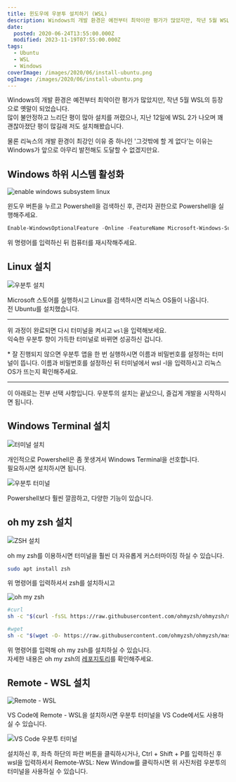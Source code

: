 ```yaml
---
title: 윈도우에 우분투 설치하기 (WSL)
description: Windows의 개발 환경은 예전부터 최악이란 평가가 많았지만, 작년 5월 WSL의 등장으로 옛말이 되었습니다.많이 불안정하고 느리단 평이 많아 설치를 꺼렸으나, 지난 12일에 WSL 2가 나오며 꽤 괜찮아졌단 평이 많길래 저도 설치해봤습니다. 물론 리눅스의 개발 환경이 최강인 이유 중 하나인 &quot;그것밖에 할 게 없다&quot;는 이유는 Windows가 앞으로 아무리 발전해도 도달할 수 없겠지만요. Windows 하위 시스템 활성화 윈도우
date:
  posted: 2020-06-24T13:55:00.000Z
  modified: 2023-11-19T07:55:00.000Z
tags:
  - Ubuntu
  - WSL
  - Windows
coverImage: /images/2020/06/install-ubuntu.png
ogImage: /images/2020/06/install-ubuntu.png
---
```


Windows의 개발 환경은 예전부터 최악이란 평가가 많았지만, 작년 5월 WSL의 등장으로 옛말이 되었습니다.  
많이 불안정하고 느리단 평이 많아 설치를 꺼렸으나, 지난 12일에 WSL 2가 나오며 꽤 괜찮아졌단 평이 많길래 저도 설치해봤습니다.

물론 리눅스의 개발 환경이 최강인 이유 중 하나인 '그것밖에 할 게 없다'는 이유는 Windows가 앞으로 아무리 발전해도 도달할 수 없겠지만요.

## Windows 하위 시스템 활성화

![enable windows subsystem linux](/images/2020/06/enable-subsystem.png)

윈도우 버튼을 누르고 Powershell을 검색하신 후, 관리자 권한으로 Powershell을 실행해주세요.

```powershell
Enable-WindowsOptionalFeature -Online -FeatureName Microsoft-Windows-Subsystem-Linux
```

위 명령어를 입력하신 뒤 컴퓨터를 재시작해주세요.

## Linux 설치

![우분투 설치](/images/2020/06/install-ubuntu.png)

Microsoft 스토어를 실행하시고 Linux를 검색하시면 리눅스 OS들이 나옵니다.  
전 Ubuntu를 설치했습니다.

---

위 과정이 완료되면 다시 터미널을 켜시고 `wsl`을 입력해보세요.  
익숙한 우분투 향이 가득한 터미널로 바뀌면 성공하신 겁니다.

\* 잘 진행되지 않으면 우분투 앱을 한 번 실행하시면 이름과 비밀번호를 설정하는 터미널이 뜹니다. 이름과 비밀번호를 설정하신 뒤 터미널에서 wsl -l을 입력하시고 리눅스 OS가 뜨는지 확인해주세요.

---

이 아래로는 전부 선택 사항입니다. 우분투의 설치는 끝났으니, 즐겁게 개발을 시작하시면 됩니다.

## Windows Terminal 설치

![터미널 설치](/images/2020/06/windows-terminal.png)

개인적으로 Powershell은 좀 못생겨서 Windows Terminal을 선호합니다.  
필요하시면 설치하시면 됩니다.

![우분투 터미널](/images/2020/06/ubuntu-command-line.png)

Powershell보다 훨씬 깔끔하고, 다양한 기능이 있습니다.

## oh my zsh 설치

![ZSH 설치](/images/2020/06/install-zsh.png)

oh my zsh를 이용하시면 터미널을 훨씬 더 자유롭게 커스터마이징 하실 수 있습니다.

```bash
sudo apt install zsh
```

위 명령어를 입력하셔서 zsh를 설치하시고

![oh my zsh](/images/2020/06/oh-my-zsh.png)

```bash
#curl
sh -c "$(curl -fsSL https://raw.githubusercontent.com/ohmyzsh/ohmyzsh/master/tools/install.sh)"

#wget
sh -c "$(wget -O- https://raw.githubusercontent.com/ohmyzsh/ohmyzsh/master/tools/install.sh)"
```

위 명령어를 입력해 oh my zsh를 설치하실 수 있습니다.  
자세한 내용은 oh my zsh의 [레포지토리](https://github.com/ohmyzsh/ohmyzsh)를 확인해주세요.

## Remote - WSL 설치

![Remote - WSL](/images/2020/06/remote-wsl.png)

VS Code에 Remote - WSL을 설치하시면 우분투 터미널을 VS Code에서도 사용하실 수 있습니다.

![VS Code 우분투 터미널](/images/2020/06/ubuntu-terminal.png)

설치하신 후, 좌측 하단의 파란 버튼을 클릭하시거나, Ctrl + Shift + P를 입력하신 후 wsl을 입력하셔서 Remote-WSL: New Window를 클릭하시면 위 사진처럼 우분투의 터미널을 사용하실 수 있습니다.